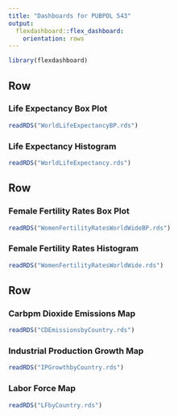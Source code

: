```yaml
---
title: "Dashboards for PUBPOL 543"
output: 
  flexdashboard::flex_dashboard:
    orientation: rows
---
```


```r
library(flexdashboard)
```

[comment]: # two plot here with fade effect

Row {.tabset .tabset-fade}
-----------------------------------------------------------------------

### Life Expectancy Box Plot

```r
readRDS("WorldLifeExpectancyBP.rds")
```

### Life Expectancy Histogram

```r
readRDS("WorldLifeExpectancy.rds")
```

[comment]: # two plot here

Row {.tabset .tabset-fade}
-----------------------------------------------------------------------

### Female Fertility Rates Box Plot

```r
readRDS("WomenFertilityRatesWorldWideBP.rds")
```

### Female Fertility Rates Histogram

```r
readRDS("WomenFertilityRatesWorldWide.rds")
```

[comment]: # Three maps here

Row 
-----------------------------------------------------------------------

### Carbpm Dioxide Emissions Map

```r
readRDS("CDEmissionsbyCountry.rds")
```

### Industrial Production Growth Map

```r
readRDS("IPGrowthbyCountry.rds")
```

### Labor Force Map

```r
readRDS("LFbyCountry.rds")
```